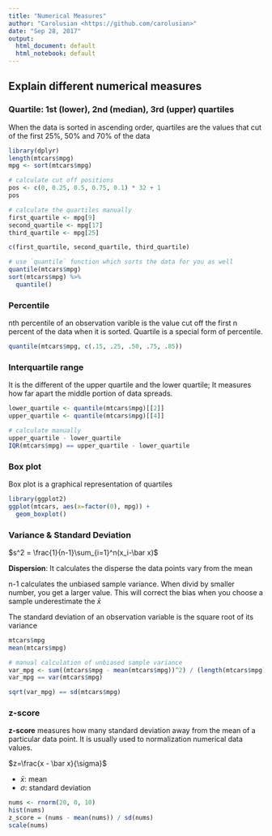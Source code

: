 ```yaml
---
title: "Numerical Measures"
author: "Carolusian <https://github.com/carolusian>"
date: "Sep 28, 2017"
output:
  html_document: default
  html_notebook: default
---
```


## Explain different numerical measures

### Quartile: 1st (lower), 2nd (median), 3rd (upper) quartiles

When the data is sorted in ascending order, quartiles are the values that cut of the first 25%, 50% and 70% of the data

```r
library(dplyr)
length(mtcars$mpg)
mpg <- sort(mtcars$mpg)

# calculate cut off positions
pos <- c(0, 0.25, 0.5, 0.75, 0.1) * 32 + 1
pos

# calculate the quartiles manually
first_quartile <- mpg[9]
second_quartile <- mpg[17]  
third_quartile <- mpg[25]

c(first_quartile, second_quartile, third_quartile)

# use `quantile` function which sorts the data for you as well
quantile(mtcars$mpg)
sort(mtcars$mpg) %>% 
  quantile()
```

### Percentile

nth percentile of an observation varible is the value cut off the first n percent of the data when it is sorted. Quartile is a special form of percentile.

```r
quantile(mtcars$mpg, c(.15, .25, .50, .75, .85))
```

### Interquartile range

It is the different of the upper quartile and the lower quartile; 
It measures how far apart the middle portion of data spreads.

```r
lower_quartile <- quantile(mtcars$mpg)[[2]]
upper_quartile <- quantile(mtcars$mpg)[[4]]

# calculate manually
upper_quartile - lower_quartile
IQR(mtcars$mpg) == upper_quartile - lower_quartile
```

### Box plot

Box plot is a graphical representation of quartiles

```r
library(ggplot2)
ggplot(mtcars, aes(x=factor(0), mpg)) +
  geom_boxplot()
```

### Variance & Standard Deviation 

$s^2 = \frac{1}{n-1}\sum_{i=1}^n(x_i-\bar x)$

**Dispersion**: It calculates the disperse the data points vary from the mean

n-1 calculates the unbiased sample variance. When divid by smaller number, you get a larger value. This will correct the bias when you choose a sample underestimate the $\bar x$

The standard deviation of an observation variable is the square root of its variance

```r
mtcars$mpg
mean(mtcars$mpg)

# manual calculation of unbiased sample variance
var_mpg <- sum((mtcars$mpg - mean(mtcars$mpg))^2) / (length(mtcars$mpg) - 1)
var_mpg == var(mtcars$mpg)

sqrt(var_mpg) == sd(mtcars$mpg)
```

### z-score

**z-score** measures how many standard deviation away from the mean of a particular data point. It is usually used to normalization numerical data values.

$z=\frac{x - \bar x}{\sigma}$

* $\bar x$: mean
* $\sigma$: standard deviation 

```r
nums <- rnorm(20, 0, 10)
hist(nums)
z_score = (nums - mean(nums)) / sd(nums)
scale(nums)
```
